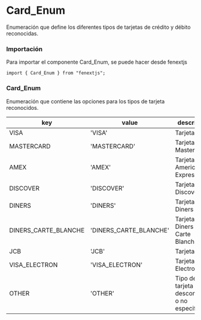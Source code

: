 # Card_Enum

Enumeración que define los diferentes tipos de tarjetas de crédito y débito reconocidas.

### Importación

Para importar el componente Card_Enum, se puede hacer desde fenextjs

```tsx copy
import { Card_Enum } from "fenextjs";
```

### Card_Enum

Enumeración que contiene las opciones para los tipos de tarjeta reconocidos.

| key                  | value                  | description                                    |
| -------------------- | ---------------------- | ---------------------------------------------- |
| VISA                 | 'VISA'                 | Tarjeta Visa.                                  |
| MASTERCARD           | 'MASTERCARD'           | Tarjeta Mastercard.                            |
| AMEX                 | 'AMEX'                 | Tarjeta American Express.                      |
| DISCOVER             | 'DISCOVER'             | Tarjeta Discover.                              |
| DINERS               | 'DINERS'               | Tarjeta Diners Club.                           |
| DINERS_CARTE_BLANCHE | 'DINERS_CARTE_BLANCHE' | Tarjeta Diners Club Carte Blanche.             |
| JCB                  | 'JCB'                  | Tarjeta JCB.                                   |
| VISA_ELECTRON        | 'VISA_ELECTRON'        | Tarjeta Visa Electron.                         |
| OTHER                | 'OTHER'                | Tipo de tarjeta desconocido o no especificado. |
